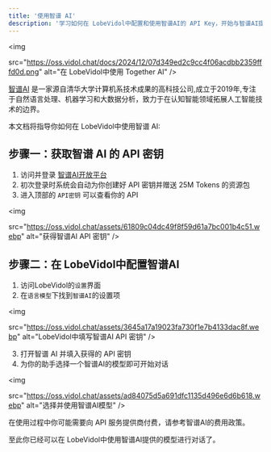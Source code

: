 ```yaml
---
title: '使用智谱 AI'
description: '学习如何在 LobeVidol中配置和使用智谱AI的 API Key，开始与智谱AI提供的模型进行对话。'
---
```


<img
 
  src="https://oss.vidol.chat/docs/2024/12/07d349ed2c9cc4f06acdbb2359fffd0d.png"
  alt="在 LobeVidol中使用 Together AI"
/>

[智谱AI](https://www.zhipuai.cn/) 是一家源自清华大学计算机系技术成果的高科技公司,成立于2019年,专注于自然语言处理、机器学习和大数据分析，致力于在认知智能领域拓展人工智能技术的边界。

本文档将指导你如何在 LobeVidol中使用智谱 AI:

## 步骤一：获取智谱 AI 的 API 密钥

1. 访问并登录 [智谱AI开放平台](https://open.bigmodel.cn/)
2. 初次登录时系统会自动为你创建好 API 密钥并赠送 25M Tokens 的资源包
3. 进入顶部的 `API密钥` 可以查看你的 API

<img
 
  src="https://oss.vidol.chat/assets/61809c04dc49f8f59d61a7bc001b4c51.webp"
  alt="获得智谱AI API 密钥"
/>

## 步骤二：在 LobeVidol中配置智谱AI

1. 访问LobeVidol的`设置`界面
2. 在`语言模型`下找到`智谱AI`的设置项

<img
 
  src="https://oss.vidol.chat/assets/3645a17a19023fa730f1e7b4133dac8f.webp"
  alt="LobeVidol中填写智谱AI API 密钥"
/>

3. 打开智谱 AI 并填入获得的 API 密钥
4. 为你的助手选择一个智谱AI的模型即可开始对话

<img
 
  src="https://oss.vidol.chat/assets/ad84075d5a691dfc1135d496e6d6b618.webp"
  alt="选择并使用智谱AI模型"
/>

<Warning>在使用过程中你可能需要向 API 服务提供商付费，请参考智谱AI的费用政策。</Warning>

至此你已经可以在 LobeVidol中使用智谱AI提供的模型进行对话了。
